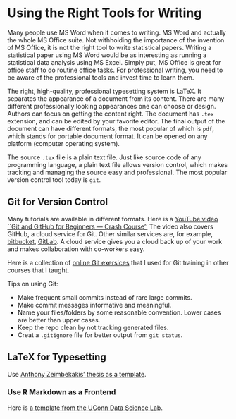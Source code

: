 # Using the Right Tools for Writing

Many people use MS Word when it comes to writing. MS Word and actually the whole
MS Office suite. Not withholding the importance of the invention of MS Office,
it is not the right tool to write statistical papers. Writing a statistical
paper using MS Word would be as interesting as running a statistical data
analysis using MS Excel. Simply put, MS Office is great for office staff to do
routine office tasks. For professional writing, you need to be aware of the
professional tools and invest time to learn them.


The right, high-quality, professional typesetting system is LaTeX. It separates
the appearance of a document from its content. There are many different
professionally looking appearances one can choose or design. Authors can focus
on getting the content right.  The document has `.tex` extension, and can be
edited by your favorite editor. The final output of the document can have
different formats, the most popular of which is `pdf`, which stands for portable
document format. It can be opened on any platform (computer operating system).


The source `.tex` file is a plain text file. Just like source code of any
programming language, a plain text file allows version control, which makes
tracking and managing the source easy and professional. The most popular version
control tool today is `git`. 


## Git for Version Control

Many tutorials are available in different formats. Here is a [YouTube video
``Git and GitHub for Beginners --- Crash
Course''](https://www.youtube.com/watch?v=RGOj5yH7evk)
<!-- https://www.youtube.com/watch?v=USjZcfj8yxE). -->
The video also covers GitHub, a cloud service for Git. Other similar services
are, for example, [bitbucket](bitbucket.org), [GitLab](gitlab.com). A cloud
service gives you a cloud back up of your work and makes collaboration with
co-workers easy.


Here is a collection of [online Git exersices](https://gitexercises.fracz.com)
that I used for Git training in other courses that I taught.


Tips on using Git:

+ Make frequent small commits instead of rare large commits.
+ Make commit messages informative and meaningful.
+ Name your files/folders by some reasonable convention. Lower cases are better
  than upper cases.
+ Keep the repo clean by not tracking generated files.
+ Creat a `.gitignore` file for better output from `git status`.


## LaTeX for Typesetting

Use [Anthony Zeimbekakis' thesis as a template](https://github.com/azeimbekakis/KS-Test-Thesis).

### Use R Markdown as a Frontend

Here is [a template from the UConn Data Science Lab](https://statds.org/template/).
